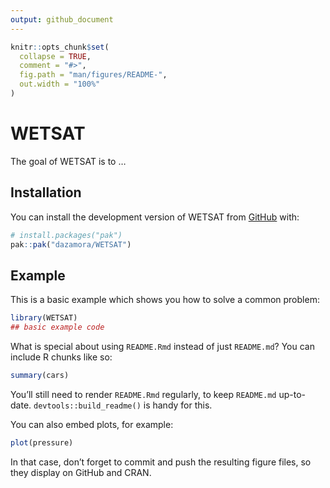 ```yaml
---
output: github_document
---
```


<!-- README.md is generated from README.Rmd. Please edit that file -->

```r
knitr::opts_chunk$set(
  collapse = TRUE,
  comment = "#>",
  fig.path = "man/figures/README-",
  out.width = "100%"
)
```

# WETSAT

<!-- badges: start -->
<!-- badges: end -->

The goal of WETSAT is to ...

## Installation

You can install the development version of WETSAT from [GitHub](https://github.com/) with:

``` r
# install.packages("pak")
pak::pak("dazamora/WETSAT")
```

## Example

This is a basic example which shows you how to solve a common problem:

```r
library(WETSAT)
## basic example code
```

What is special about using `README.Rmd` instead of just `README.md`? You can include R chunks like so:

```r
summary(cars)
```

You'll still need to render `README.Rmd` regularly, to keep `README.md` up-to-date. `devtools::build_readme()` is handy for this.

You can also embed plots, for example:

```r
plot(pressure)
```

In that case, don't forget to commit and push the resulting figure files, so they display on GitHub and CRAN.
